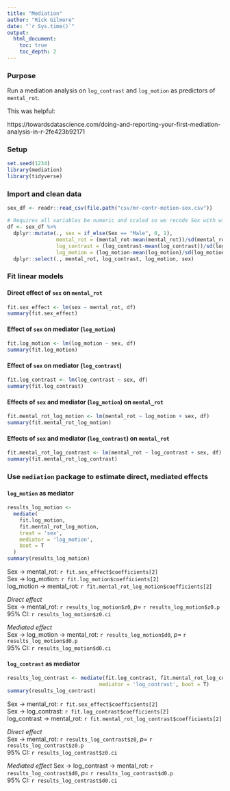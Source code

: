 ```yaml
---
title: "Mediation"
author: "Rick Gilmore"
date: "`r Sys.time()`"
output: 
  html_document:
    toc: true
    toc_depth: 2
---
```


### Purpose

Run a mediation analysis on `log_contrast` and `log_motion` as predictors of `mental_rot`.

This was helpful:

https://towardsdatascience.com/doing-and-reporting-your-first-mediation-analysis-in-r-2fe423b92171

### Setup

```r
set.seed(1234)
library(mediation)
library(tidyverse)
```

### Import and clean data

```r
sex_df <- readr::read_csv(file.path("csv/mr-contr-motion-sex.csv"))

# Requires all variables be numeric and scaled so we recode Sex with with Female = 1
df <- sex_df %>%
  dplyr::mutate(., sex = if_else(Sex == "Male", 0, 1),
                mental_rot = (mental_rot-mean(mental_rot))/sd(mental_rot),
                log_contrast = (log_contrast-mean(log_contrast))/sd(log_contrast),
                log_motion = (log_motion-mean(log_motion)/sd(log_motion)))%>%
  dplyr::select(., mental_rot, log_contrast, log_motion, sex)
```

### Fit linear models

#### Direct effect of `sex` on `mental_rot`

```r
fit.sex_effect <- lm(sex ~ mental_rot, df)
summary(fit.sex_effect)
```

#### Effect of `sex` on mediator (`log_motion`)

```r
fit.log_motion <- lm(log_motion ~ sex, df)
summary(fit.log_motion)
```

#### Effect of `sex` on mediator (`log_contrast`)

```r
fit.log_contrast <- lm(log_contrast ~ sex, df)
summary(fit.log_contrast)
```

#### Effects of `sex` and mediator (`log_motion`) on `mental_rot`

```r
fit.mental_rot_log_motion <- lm(mental_rot ~ log_motion + sex, df)
summary(fit.mental_rot_log_motion)
```

#### Effects of `sex` and mediator (`log_contrast`) on `mental_rot`

```r
fit.mental_rot_log_contrast <- lm(mental_rot ~ log_contrast + sex, df)
summary(fit.mental_rot_log_contrast)
```

### Use `mediation` package to estimate direct, mediated effects

#### `log_motion` as mediator

```r
results_log_motion <-
  mediate(
    fit.log_motion,
    fit.mental_rot_log_motion,
    treat = 'sex',
    mediator = 'log_motion',
    boot = T
  )
summary(results_log_motion)
```

Sex -> mental_rot: `r fit.sex_effect$coefficients[2]`</br>
Sex -> log_motion: `r fit.log_motion$coefficients[2]`</br>
log_motion -> mental_rot: `r fit.mental_rot_log_motion$coefficients[2]`

*Direct effect*</br>
Sex -> mental_rot: `r results_log_motion$z0`, $p=$ `r results_log_motion$z0.p`</br>
95% CI: `r results_log_motion$z0.ci`

*Mediated effect*</br>
Sex -> log_motion -> mental_rot: `r results_log_motion$d0`, $p=$ `r results_log_motion$d0.p`</br>
95% CI: `r results_log_motion$d0.ci`

#### `log_contrast` as mediator

```r
results_log_contrast <- mediate(fit.log_contrast, fit.mental_rot_log_contrast, treat = 'sex',
                              mediator = 'log_contrast', boot = T)
summary(results_log_contrast)
```

Sex -> mental_rot: `r fit.sex_effect$coefficients[2]`</br>
Sex -> log_contrast: `r fit.log_contrast$coefficients[2]`</br>
log_contrast -> mental_rot: `r fit.mental_rot_log_contrast$coefficients[2]`

*Direct effect*</br>
Sex -> mental_rot: `r results_log_contrast$z0`, $p=$ `r results_log_contrast$z0.p`</br>
95% CI: `r results_log_contrast$z0.ci`

*Mediated effect*
Sex -> log_contrast -> mental_rot: `r results_log_contrast$d0`, $p=$ `r results_log_contrast$d0.p`</br>
95% CI: `r results_log_contrast$d0.ci`


